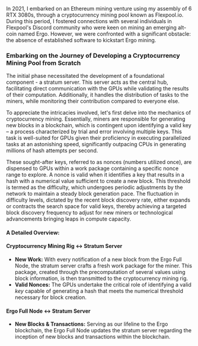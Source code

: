 
In 2021, I embarked on an Ethereum mining venture using my assembly of 6 RTX 3080s, through a cryptocurrency mining pool known as Flexpool.io. During this period, I fostered connections with several individuals in Flexpool's Discord community who were keen on mining an emerging alt-coin named Ergo. However, we were confronted with a significant obstacle: the absence of established software to kickstart Ergo mining.

### Embarking on the Journey of Developing a Cryptocurrency Mining Pool from Scratch
The initial phase necessitated the development of a foundational component - a stratum server. This server acts as the central hub, facilitating direct communication with the GPUs while validating the results of their computation. Additionally, it handles the distribution of tasks to the miners, while monitoring their contribution compared to everyone else.

To appreciate the intricacies involved, let's first delve into the mechanics of cryptocurrency mining. Essentially, miners are responsible for generating new blocks in a blockchain, which is contingent upon identifying a valid key – a process characterized by trial and error involving multiple keys. This task is well-suited for GPUs given their proficiency in executing parallelized tasks at an astonishing speed, significantly outpacing CPUs in generating millions of hash attempts per second.

These sought-after keys, referred to as nonces (numbers utilized once), are dispensed to GPUs within a work package containing a specific nonce range to explore. A nonce is valid when it identifies a key that results in a hash with a numerical value sufficient to create a new block. This threshold is termed as the difficulty, which undergoes periodic adjustments by the network to maintain a steady block generation pace. The fluctuation in difficulty levels, dictated by the recent block discovery rate, either expands or contracts the search space for valid keys, thereby achieving a targeted block discovery frequency to adjust for new miners or technological advancements bringing leaps in compute capacity.

<ArticleImage src="/article/enigmapool/stratum-server-communication-breakdown.png"/>

#### A Detailed Overview:
#### Cryptocurrency Mining Rig ↔ Stratum Server
- **New Work:** With every notification of a new block from the Ergo Full Node, the stratum server crafts a fresh work package for the miner. This package, created through the precomputation of several values using block information, is then transmitted to the cryptocurrency mining rig.
- **Valid Nonces:** The GPUs undertake the critical role of identifying a valid *key* capable of generating a hash that meets the numerical threshold necessary for block creation.

#### Ergo Full Node ↔ Stratum Server
- **New Blocks & Transactions:** Serving as our lifeline to the Ergo blockchain, the Ergo Full Node updates the stratum server regarding the inception of new blocks and transactions within the blockchain.
